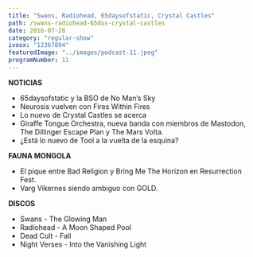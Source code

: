 ```yaml
---
title: "Swans, Radiohead, 65daysofstatic, Crystal Castles"
path: /swans-radiohead-65dos-crystal-castles
date: 2016-07-28
category: "regular-show"
ivoox: "12367894"
featuredImage: "../images/podcast-11.jpeg"
programNumber: 11
---
```


**NOTICIAS**

- 65daysofstatic y la BSO de No Man’s Sky
- Neurosis vuelven con Fires Within Fires
- Lo nuevo de Crystal Castles se acerca
- Giraffe Tongue Orchestra, nueva banda con miembros de Mastodon, The Dillinger Escape Plan y The Mars Volta.
- ¿Está lo nuevo de Tool a la vuelta de la esquina?

**FAUNA MONGOLA**

- El pique entre Bad Religion y Bring Me The Horizon en Resurrection Fest.
- Varg Vikernes siendo ambiguo con GOLD.

**DISCOS**

- Swans - The Glowing Man
- Radiohead - A Moon Shaped Pool
- Dead Cult - Fall
- Night Verses - Into the Vanishing Light
